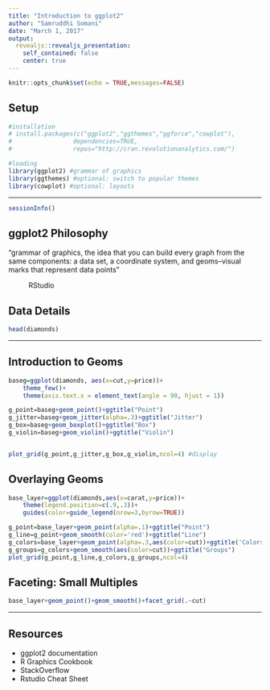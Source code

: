 ---
title: "Introduction to ggplot2"
author: "Samruddhi Somani"
date: "March 1, 2017"
output:
  revealjs::revealjs_presentation:
    self_contained: false
    center: true
---

```{r setup, include=FALSE}
knitr::opts_chunk$set(echo = TRUE,messages=FALSE)
```

Setup  
---
```{r,results="hide",message=FALSE,warning=FALSE}
#installation
# install.packages(c("ggplot2","ggthemes","ggforce","cowplot"),
#                 dependencies=TRUE,
#                 repos="http://cran.revolutionanalytics.com/")

#loading
library(ggplot2) #grammar of graphics
library(ggthemes) #optional: switch to popular themes
library(cowplot) #optional: layouts
```
---

```{r}
sessionInfo()
```

ggplot2 Philosophy
---
"grammar of graphics, the idea that you can build every graph from the same components: a data set, a coordinate system, and geoms--visual marks that represent data points" 

~ RStudio

Data Details  
---
```{r}
head(diamonds)
```
---

Introduction to Geoms
---
```{r,fig.height=3, fig.width=15}
baseg=ggplot(diamonds, aes(x=cut,y=price))+
    theme_few()+
    theme(axis.text.x = element_text(angle = 90, hjust = 1))

g_point=baseg+geom_point()+ggtitle("Point")
g_jitter=baseg+geom_jitter(alpha=.3)+ggtitle("Jitter")
g_box=baseg+geom_boxplot()+ggtitle("Box")
g_violin=baseg+geom_violin()+ggtitle("Violin")


plot_grid(g_point,g_jitter,g_box,g_violin,ncol=4) #display
```

Overlaying Geoms
---

```{r,fig.height=3,fig.width=15, message=FALSE,warning=FALSE}
base_layer=ggplot(diamonds,aes(x=carat,y=price))+
    theme(legend.position=c(.9,.3))+
    guides(color=guide_legend(nrow=3,byrow=TRUE))

g_point=base_layer+geom_point(alpha=.1)+ggtitle("Point")
g_line=g_point+geom_smooth(color='red')+ggtitle("Line")
g_colors=base_layer+geom_point(alpha=.3,aes(color=cut))+ggtitle('Colors')
g_groups=g_colors+geom_smooth(aes(color=cut))+ggtitle("Groups")
plot_grid(g_point,g_line,g_colors,g_groups,ncol=4)
```

Faceting: Small Multiples
---

```{r,fig.height=3,fig.width=12,message=FALSE}
base_layer+geom_point()+geom_smooth()+facet_grid(.~cut)
```
---
  
Resources
---
- ggplot2 documentation
- R Graphics Cookbook
- StackOverflow
- Rstudio Cheat Sheet